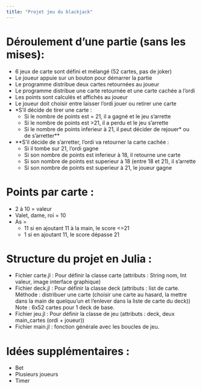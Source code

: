 ```yaml
---
title: "Projet jeu du blackjack"
---
```


# Déroulement d'une partie (sans les mises): 
- 6 jeux de carte sont défini et mélangé (52 cartes, pas de joker)
- Le joueur appuie sur un bouton pour démarrer la partie
- Le programme distribue deux cartes retournées au joueur
- Le programme distribue une carte retournée et une carte cachée a l'ordi
- Les points sont calculés et affichés au joueur
- Le joueur doit choisir entre laisser l'ordi jouer ou retirer une carte
- *S'il décide de tirer une carte :
    - Si le nombre de points est = 21, il a gagné et le jeu s'arrette
    - Si le nombre de points est >21, il a perdu et le jeu s'arrette
    - Si le nombre de points inferieur à 21, il peut décider de rejouer* ou de s'arretter**
- **S'il décide de s'arretter, l'ordi va retourner la carte cachée :
    - Si il tombe sur 21, l'ordi gagne
    - Si son nombre de points est inferieur à 18, il retourne une carte
    - Si son nombre de points est superieur à 18 (entre 18 et 21), il s'arrette
    - Si son nombre de points est superieur à 21, le joueur gagne

# Points par carte : 
-  2 à 10 = valeur
- Valet, dame, roi = 10
- As =
    - 11 si en ajoutant 11 à la main, le score <=21
    - 1 si en ajoutant 11, le score dépasse 21

# Structure du projet en Julia :
- Fichier carte.jl : Pour définir la classe carte (attributs : String nom, Int valeur, image interface graphique)
- Fichier deck.jl : Pour définir la classe deck (attributs : list de carte. Méthode : distribuer une carte (choisir une carte au hasard, la mettre dans la main de quelquu'un et l'enlever dans la liste de carte du deck))  Note : 6x52 cartes pour 1 deck de base.
- Fichier jeu.jl : Pour définir la classe de jeu (attributs : deck, deux main_cartes (ordi + joueur))
- Fichier main.jl : fonction générale avec les boucles de jeu.

# Idées supplémentaires :
- Bet
- Plusieurs joueurs
- Timer

